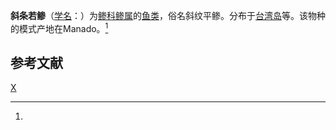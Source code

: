 {{Speciesbox 
| taxon = Caranx plagiotaenia
| authority = (Bleeker, 1857)<ref name='id7307'>{{cite web| url =http://www.bioinfo.cn/db05/BjdwSpecies.php?action=view&id=7307| title =斜条若鲹| work =《中国动物物种编目数据库》| publisher =中国科学院微生物研究所| author =中国科学院动物研究所| accessdate =2009-04-16| deadurl =yes| archiveurl =https://web.archive.org/web/20160305074703/http://www.bioinfo.cn/db05/BjdwSpecies.php?action=view&id=7307| archivedate =2016-03-05}}</ref>
}}

'''斜条若鲹'''（[[学名|学名]]：{{lang|la|''Caranx plagiotaenia''}}）为[[鲹科|鲹科]][[鲹属|鲹属]]的[[鱼类|鱼类]]，俗名斜纹平鲹。分布于[[台湾岛|台湾岛]]等。该物种的模式产地在Manado。<ref name='id7307'/>

== 参考文献 ==
{{reflist}}

{{Taxonbar|from=Q11080614}}

[[Category:鲹属|X]]